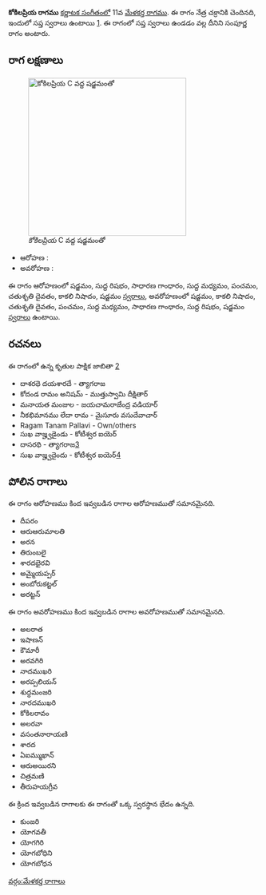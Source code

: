 {{Infobox ragam
	| name          	= కోకిలప్రియ
	| synonym	    	= 
	| mela          	= 11
	| chakra        	= నేత్ర
	| janaka        	= 
	| type          	= సంపూర్ణ
	| arohanam      	= {{svaraC|S|R1|G2|M1|P|D2|N3|S'}} 
	| avarohanam    	= {{svaraC|S'|N3|D2|P|M1|G2|R1|S}}
	| jeeva         	=
	| chhaya        	=
	| nyasa         	=
	| vishesha      	= 
	| equivalent  		= 
}}
{{కర్ణాటక సంగీత రాగాలు}}
'''కోకిలప్రియ రాగము''' [[కర్ణాటక సంగీతం]]లో 11వ [[మేళకర్త రాగము]]. ఈ రాగం నేత్ర చక్రానికి చెందినది, ఇందులో సప్త స్వరాలు ఉంటాయి [https://en.wikipedia.org/wiki/Melakarta]. ఈ రాగంలో సప్త స్వరాలు ఉండడం వల్ల దీనిని సంపూర్ణ రాగం అంటారు.


==రాగ లక్షణాలు==
[[Image:kokilapriya_kb2wiki.png|thumb|right|316px|''కోకిలప్రియ'' C వద్ద షడ్జమంతో]]

* ఆరోహణ : {{svaraC|S|R1|G2|M1|P|D2|N3|S'}} 
* అవరోహణ : {{svaraC|S'|N3|D2|P|M1|G2|R1|S}}

ఈ రాగం ఆరోహణంలో షడ్జమం, సుద్ద  రిషభం, సాధారణ  గాంధారం, సుద్ద మధ్యమం, పంచమం, చతుశృతి దైవతం, కాకలి  నిషాదం, షడ్జమం [[స్వరాలు]], అవరోహణంలో షడ్జమం, కాకలి  నిషాదం, చతుశృతి దైవతం, పంచమం, సుద్ద మధ్యమం, సాధారణ  గాంధారం, సుద్ద  రిషభం, షడ్జమం [[స్వరాలు]] ఉంటాయి.

==రచనలు==
ఈ రాగంలో ఉన్న కృతుల పాక్షిక జాబితా [https://github.com/ssrihari/ragavardhini/blob/master/ragas/kritis.psv]
* దాశరథె దయశారదే - త్యాగరాజ
* కోదండ రామం అనిషమ్ - ముత్తుస్వామి దీక్షితార్
* మనాయత మంజుల - జయచామరాజేంద్ర వడియార్
* నీకభిమానము లేదా రామ - మైసూరు వసుదేవాచార్
* Ragam Tanam Pallavi - Own/others
* సుఖ వాజ్హ్వడైండు - కోటీశ్వర ఐయెర్
* దాసరథి - త్యాగరాజ[http://www.karnatik.com/c1819.shtml]
* సుఖ వాజ్హ్వదైందు - కోటీశ్వర ఐయెర్[http://www.karnatik.com/c1767.shtml]




==పోలిన రాగాలు==
ఈ రాగం ఆరోహణము కింద ఇవ్వబడిన రాగాల ఆరోహణముతో సమానమైనది.
* దీపరం
*  ఆరుఆరుమాలతి
* అరన
* తిరుంబలై
*  శారదభైరవి
* అమ్మైయప్పర్
* అంబోరుకట్టల్
* అరట్టన్

ఈ రాగం అవరోహణము కింద ఇవ్వబడిన రాగాల అవరోహణముతో సమానమైనది.
* అలరాత
* ఇషాణన్
* కౌమారీ
* అరవగిరి
* నాదముఖరి
* అరప్పలియన్
* శుద్ధమంజరి
* నారదముఖరి
* కోకిలరావం
* అలరవా
* వసంతనారాయణి
* శారద
* ఏఐమ్ముఖాన్
* ఆరుఅయిరని
* చిత్రమణి
*  తీరుహయగ్రీవ

ఈ క్రింద ఇవ్వబడిన రాగాలకు ఈ రాగంతో ఒక్క స్వరస్థాన భేదం ఉన్నది.
* కుంజరి
*  యోగవతీ
* యోగగిరి
* యోగబోధిని
* యోగబోధన



[[వర్గం:మేళకర్త రాగాలు]]